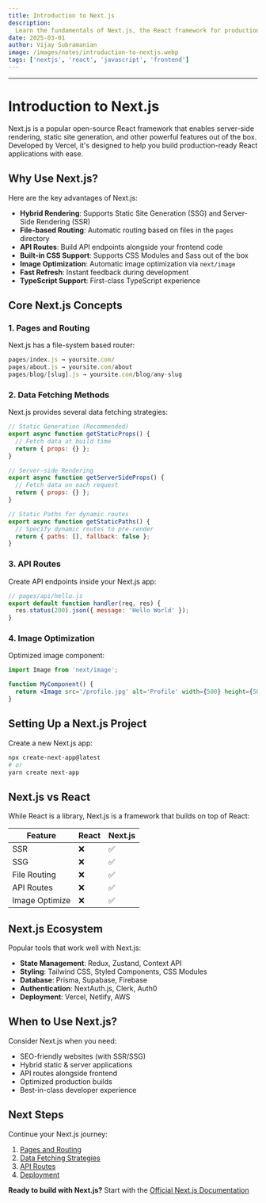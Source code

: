 ```yaml
---
title: Introduction to Next.js
description:
  Learn the fundamentals of Next.js, the React framework for production
date: 2025-03-01
author: Vijay Subramanian
image: /images/notes/introduction-to-nextjs.webp
tags: ['nextjs', 'react', 'javascript', 'frontend']
---
```


---

# Introduction to Next.js

Next.js is a popular open-source React framework that enables server-side
rendering, static site generation, and other powerful features out of the box.
Developed by Vercel, it's designed to help you build production-ready React
applications with ease.

## Why Use Next.js?

Here are the key advantages of Next.js:

- **Hybrid Rendering**: Supports Static Site Generation (SSG) and Server-Side
  Rendering (SSR)
- **File-based Routing**: Automatic routing based on files in the `pages`
  directory
- **API Routes**: Build API endpoints alongside your frontend code
- **Built-in CSS Support**: Supports CSS Modules and Sass out of the box
- **Image Optimization**: Automatic image optimization via `next/image`
- **Fast Refresh**: Instant feedback during development
- **TypeScript Support**: First-class TypeScript experience

## Core Next.js Concepts

### 1. Pages and Routing

Next.js has a file-system based router:

```jsx
pages/index.js → yoursite.com/
pages/about.js → yoursite.com/about
pages/blog/[slug].js → yoursite.com/blog/any-slug
```

### 2. Data Fetching Methods

Next.js provides several data fetching strategies:

```jsx
// Static Generation (Recommended)
export async function getStaticProps() {
  // Fetch data at build time
  return { props: {} };
}

// Server-side Rendering
export async function getServerSideProps() {
  // Fetch data on each request
  return { props: {} };
}

// Static Paths for dynamic routes
export async function getStaticPaths() {
  // Specify dynamic routes to pre-render
  return { paths: [], fallback: false };
}
```

### 3. API Routes

Create API endpoints inside your Next.js app:

```jsx
// pages/api/hello.js
export default function handler(req, res) {
  res.status(200).json({ message: 'Hello World' });
}
```

### 4. Image Optimization

Optimized image component:

```jsx
import Image from 'next/image';

function MyComponent() {
  return <Image src='/profile.jpg' alt='Profile' width={500} height={500} />;
}
```

## Setting Up a Next.js Project

Create a new Next.js app:

```bash
npx create-next-app@latest
# or
yarn create next-app
```

## Next.js vs React

While React is a library, Next.js is a framework that builds on top of React:

| Feature        | React | Next.js |
| -------------- | ----- | ------- |
| SSR            | ❌    | ✅      |
| SSG            | ❌    | ✅      |
| File Routing   | ❌    | ✅      |
| API Routes     | ❌    | ✅      |
| Image Optimize | ❌    | ✅      |

## Next.js Ecosystem

Popular tools that work well with Next.js:

- **State Management**: Redux, Zustand, Context API
- **Styling**: Tailwind CSS, Styled Components, CSS Modules
- **Database**: Prisma, Supabase, Firebase
- **Authentication**: NextAuth.js, Clerk, Auth0
- **Deployment**: Vercel, Netlify, AWS

## When to Use Next.js?

Consider Next.js when you need:

- SEO-friendly websites (with SSR/SSG)
- Hybrid static & server applications
- API routes alongside frontend
- Optimized production builds
- Best-in-class developer experience

## Next Steps

Continue your Next.js journey:

1. [Pages and Routing](/guides/nextjs-routing)
2. [Data Fetching Strategies](/guides/nextjs-data-fetching)
3. [API Routes](/guides/nextjs-api-routes)
4. [Deployment](/guides/nextjs-deployment)

**Ready to build with Next.js?** Start with the
[Official Next.js Documentation](https://nextjs.org/docs)
